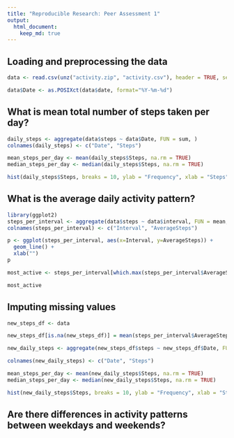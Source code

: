 ```yaml
---
title: "Reproducible Research: Peer Assessment 1"
output: 
  html_document:
    keep_md: true
---
```



## Loading and preprocessing the data

```r
data <- read.csv(unz("activity.zip", "activity.csv"), header = TRUE, sep = ",") 

data$Date <- as.POSIXct(data$date, format="%Y-%m-%d")

```
## What is mean total number of steps taken per day?

```r
daily_steps <- aggregate(data$steps ~ data$Date, FUN = sum, )
colnames(daily_steps) <- c("Date", "Steps")

mean_steps_per_day <- mean(daily_steps$Steps, na.rm = TRUE)
median_steps_per_day <- median(daily_steps$Steps, na.rm = TRUE)

hist(daily_steps$Steps, breaks = 10, ylab = "Frequency", xlab = "Steps", main = "Total Steps per Day")


```


## What is the average daily activity pattern?
```r
library(ggplot2)
steps_per_interval <- aggregate(data$steps ~ data$interval, FUN = mean, )
colnames(steps_per_interval) <- c("Interval", "AverageSteps")

p <- ggplot(steps_per_interval, aes(x=Interval, y=AverageSteps)) +
  geom_line() +
  xlab("")
p

most_active <- steps_per_interval[which.max(steps_per_interval$AverageSteps),]

most_active

```
## Imputing missing values
```r

new_steps_df <- data

new_steps_df[is.na(new_steps_df)] = mean(steps_per_interval$AverageSteps)

new_daily_steps <- aggregate(new_steps_df$steps ~ new_steps_df$Date, FUN = sum, )

colnames(new_daily_steps) <- c("Date", "Steps")

mean_steps_per_day <- mean(new_daily_steps$Steps, na.rm = TRUE)
median_steps_per_day <- median(new_daily_steps$Steps, na.rm = TRUE)

hist(new_daily_steps$Steps, breaks = 10, ylab = "Frequency", xlab = "Steps", main = "Total Steps per Day")

```


## Are there differences in activity patterns between weekdays and weekends?

```r


```
